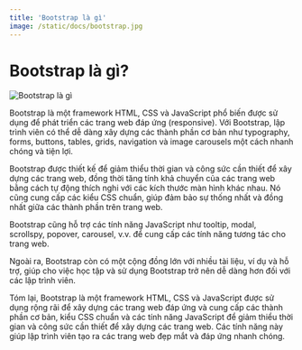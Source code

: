 ```yaml
---
title: 'Bootstrap là gì'
image: /static/docs/bootstrap.jpg
---
```


# Bootstrap là gì?

![Bootstrap là gì](/static/docs/bootstrap.jpg)

Bootstrap là một framework HTML, CSS và JavaScript phổ biến được sử dụng để phát triển các trang web đáp ứng (responsive). Với Bootstrap, lập trình viên có thể dễ dàng xây dựng các thành phần cơ bản như typography, forms, buttons, tables, grids, navigation và image carousels một cách nhanh chóng và tiện lợi.

Bootstrap được thiết kế để giảm thiểu thời gian và công sức cần thiết để xây dựng các trang web, đồng thời tăng tính khả chuyển của các trang web bằng cách tự động thích nghi với các kích thước màn hình khác nhau. Nó cũng cung cấp các kiểu CSS chuẩn, giúp đảm bảo sự thống nhất và đồng nhất giữa các thành phần trên trang web.

Bootstrap cũng hỗ trợ các tính năng JavaScript như tooltip, modal, scrollspy, popover, carousel, v.v. để cung cấp các tính năng tương tác cho trang web.

Ngoài ra, Bootstrap còn có một cộng đồng lớn với nhiều tài liệu, ví dụ và hỗ trợ, giúp cho việc học tập và sử dụng Bootstrap trở nên dễ dàng hơn đối với các lập trình viên.

Tóm lại, Bootstrap là một framework HTML, CSS và JavaScript được sử dụng rộng rãi để xây dựng các trang web đáp ứng và cung cấp các thành phần cơ bản, kiểu CSS chuẩn và các tính năng JavaScript để giảm thiểu thời gian và công sức cần thiết để xây dựng các trang web. Các tính năng này giúp lập trình viên tạo ra các trang web đẹp mắt và đáp ứng nhanh chóng.
